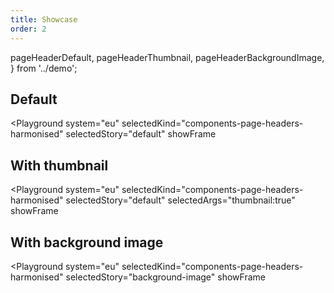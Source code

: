 ```yaml
---
title: Showcase
order: 2
---
```



  pageHeaderDefault,
  pageHeaderThumbnail,
  pageHeaderBackgroundImage,
} from '../demo';

## Default

<Playground
  system="eu"
  selectedKind="components-page-headers-harmonised"
  selectedStory="default"
  showFrame
>
  <Html markup={pageHeaderDefault} />
</Playground>

## With thumbnail

<Playground
  system="eu"
  selectedKind="components-page-headers-harmonised"
  selectedStory="default"
  selectedArgs="thumbnail:true"
  showFrame
>
  <Html markup={pageHeaderThumbnail} />
</Playground>

## With background image

<Playground
  system="eu"
  selectedKind="components-page-headers-harmonised"
  selectedStory="background-image"
  showFrame
>
  <Html markup={pageHeaderBackgroundImage} />
</Playground>
